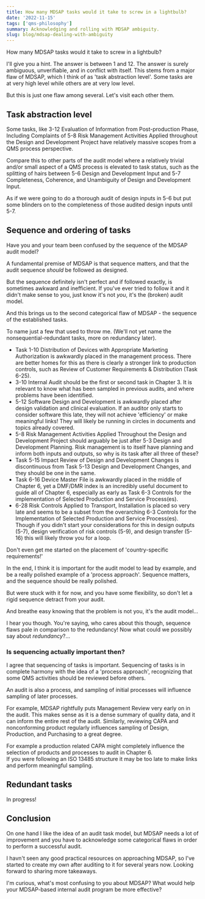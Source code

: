 ```yaml
---
title: How many MDSAP tasks would it take to screw in a lightbulb?
date: '2022-11-15'
tags: ['qms-philosophy']
summary: Acknowledging and rolling with MDSAP ambiguity.
slug: blog/mdsap-dealing-with-ambiguity
---
```


How many MDSAP tasks would it take to screw in a lightbulb? 

I'll give you a hint.  The answer is between 1 and 12.  The answer is surely ambiguous, unverifiable, and in conflict with itself. This stems from a major flaw of MDSAP, which I think of as 'task abstraction level'. Some tasks are at very high level while others are at very low level. 

But this is just one flaw among several.  Let's visit each other them.

## Task abstraction level 

Some tasks, like 3-12 Evaluation of Information from Post-production Phase, Including Complaints of 5-8 Risk Management Activities Applied throughout the Design and Development Project have relatively massive scopes from a QMS process perspective.

Compare this to other parts of the audit model where a relatively trivial and/or small aspect of a QMS process is elevated to task status, such as the splitting of hairs between 5-6 Design and Development Input and 5-7 Completeness, Coherence, and Unambiguity of Design and Development Input. 

As if we were going to do a thorough audit of design inputs in 5-6 but put some blinders on to the completeness of those audited design inputs until 5-7. 

## Sequence and ordering of tasks
Have you and your team been confused by the sequence of the  MDSAP audit model?

A fundamental premise of MDSAP is that sequence matters, and that the audit sequence *should* be followed as designed.

But the sequence definitely isn't perfect and if followed exactly, is sometimes awkward and inefficient.  If you've ever tried to follow it and it didn't make sense to you, just know it's not *you*, it's the (broken) audit model.

And this brings us to the second categorical flaw of MDSAP - the sequence of the established tasks.

To name just a few that used to throw me. (We'll not yet name the nonsequential-redundant tasks, more on redundancy later).

- Task 1-10 Distribution of Devices with Appropriate Marketing Authorization is awkwardly placed in the management process. There are better homes for this as there is clearly a stronger link to production controls, such as Review of Customer Requirements & Distribution (Task 6-25).   
- 3-10 Internal Audit should be the first or second task in Chapter 3.  It is relevant to know what has been sampled in previous audits, and where problems have been identified.
- 5-12 Software Design and Development is awkwardly placed after design validation and clinical evaluation.  If an auditor only starts to consider software this late, they will not achieve 'efficiency' or make meaningful links! They will likely be running in circles in documents and topics already covered.  
- 5-8 Risk Management Activities Applied Throughout the Design and Development Project should arguably be just after 5-3 Design and Development Planning. Risk management is to itself have planning and inform both inputs and outputs, so why is its task after all three of these?
- Task 5-15 Impact Review of Design and Development Changes is discontinuous from Task 5-13 Design and Development Changes, and they should be one in the same.
- Task 6-16 Device Master File is awkwardly placed in the middle of Chapter 6, yet a DMF/DMR index is an incredibly useful document to guide all of Chapter 6, especially as early as Task 6-3 Controls for the implementation of Selected Production and Service Process(es). 
- 6-28 Risk Controls Applied to Transport, Installation is placed so very late and seems to be a subset from the overarching 6-3 Controls for the Implementation of Selected Production and Service Process(es).  Though if you didn't start your considerations for this in design outputs (5-7), design verification of risk controls (5-9), and design transfer (5-16) this will likely throw you for a loop. 

Don't even get me started on the placement of 'country-specific requirements!'

In the end, I think it is important for the audit model to lead by example, and be a really polished example of a 'process approach'.  Sequence matters, and the sequence should be really polished.

But were stuck with it for now, and you have some flexibility, so don't let a rigid sequence detract from your audit.  

And breathe easy knowing that the problem is not you, it's the audit model... 

I hear you though.  You're saying, who cares about this though, sequence flaws pale in comparison to the redundancy! Now what could we possibly say about *redundancy*?...

### Is sequencing actually important then?
I agree that sequencing of tasks is important.  Sequencing of tasks is in complete harmony with the idea of a 'process approach', recognizing that some QMS activities should be reviewed before others. 

An audit is also a process, and sampling of initial processes will influence sampling of later processes. 

For example, MDSAP rightfully puts Management Review very early on in the audit.  This makes sense as it is a dense summary of quality data, and it can inform the entire rest of the audit. Similarly, reviewing CAPA and nonconforming product regularly influences sampling of Design, Production, and Purchasing to a great degree.

For example a production related CAPA might completely influence the selection of products and processes to audit in Chapter 6.  
If you were following an ISO 13485 structure it may be too late to make links and perform meaningful sampling.

## Redundant tasks
In progress!
## Conclusion

On one hand I like the idea of an audit task model, but MDSAP needs a lot of improvement and you have to acknowledge some categorical flaws in order to perform a successful audit. 

I havn't seen any good practical resources on approaching MDSAP, so I've started to create my own after auditing to it for several years now. Looking forward to sharing more takeaways. 

I'm curious, what's most confusing to you about MDSAP?  What would help your MDSAP-based internal audit program be more effective? 
 
